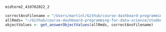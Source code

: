 
```r
midterm2_410782022_2
```

```r
correctAnsFilename = "/Users/martinl/Github/course-dashboard-programming-for-data-science/midterm2/midterm2-ans.Rmd"
allRmds= "~/Github/course-dashboard-programming-for-data-science/studentsSubmission/midterm2/midterm2_410874230.Rmd"
objectValues <- get_answerObjectValues(allRmds, correctAnsFilename)
```

